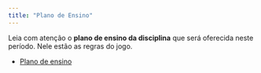 ```yaml
---
title: "Plano de Ensino"
---
```


Leia com atenção o **plano de ensino da disciplina** que será oferecida neste período. Nele estão as regras do jogo.




- [Plano de ensino](https://github.com/tiagomartin/est104/blob/master/documentos/Plano_Ensino_EST104_Estatistica%20aplicada%20a%20saude_2024-2.pdf)
